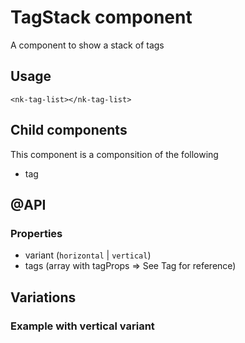 
<Meta title="SOLID/TagStack" />

# TagStack component

A component to show a stack of tags

<Canvas of={Stories.Example} />

## Usage

`<nk-tag-list></nk-tag-list>`

## Child components

This component is a componsition of the following

- tag

## @API

### Properties

- variant (`horizontal` | `vertical`)
- tags (array with tagProps => See Tag for reference)

## Variations

### Example with vertical variant

<Canvas of={Stories.Vertical} />
